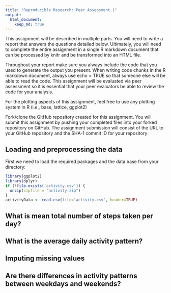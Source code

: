 ```yaml
---
title: "Reproducible Research: Peer Assessment 1"
output: 
  html_document:
    keep_md: true
---
```


This assignment will be described in multiple parts. You will need to write a report that answers the questions detailed below. Ultimately, you will need to complete the entire assignment in a single R markdown document that can be processed by knitr and be transformed into an HTML file.

Throughout your report make sure you always include the code that you used to generate the output you present. When writing code chunks in the R markdown document, always use echo = TRUE so that someone else will be able to read the code. This assignment will be evaluated via peer assessment so it is essential that your peer evaluators be able to review the code for your analysis.

For the plotting aspects of this assignment, feel free to use any plotting system in R (i.e., base, lattice, ggplot2)

Fork/clone the GitHub repository created for this assignment. You will submit this assignment by pushing your completed files into your forked repository on GitHub. The assignment submission will consist of the URL to your GitHub repository and the SHA-1 commit ID for your repository


## Loading and preprocessing the data
First we need to load the required packages and the data base from your directory:

```r
library(ggplot2)
library(dplyr)
if (!file.exists('activity.csv')) {
  unzip(zipfile = "activity.zip")
}
activityData <- read.csv(file="activity.csv", header=TRUE)
```

## What is mean total number of steps taken per day?



## What is the average daily activity pattern?



## Imputing missing values



## Are there differences in activity patterns between weekdays and weekends?
